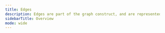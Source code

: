 ---
title: Edges
description: Edges are part of the graph construct, and are represented as links/relationships that connect one node to another node.
sidebarTitle: Overview
mode: wide
---

<CardGroup cols={2}>

<Card title="About BloodHound Edges" icon="star" href="/hc/en-us/articles/17224136169371-About-BloodHound-Edges" horizontal iconType="solid" />
<Card title="Traversable and Non-Traversable Edge Types" icon="star" href="/hc/en-us/articles/26880292005147-Traversable-and-Non-Traversable-Edge-Types" horizontal iconType="solid" />
<Card title="ADCSESC1" icon="certificate" href="/hc/en-us/articles/22806798357659-ADCSESC1" horizontal iconType="solid" />
<Card title="ADCSESC10a" icon="certificate" href="/hc/en-us/articles/22809172622107-ADCSESC10a" horizontal iconType="solid" />
<Card title="ADCSESC10b" icon="certificate" href="/hc/en-us/articles/22812770496667-ADCSESC10b" horizontal iconType="solid" />
<Card title="ADCSESC13" icon="certificate" href="/hc/en-us/articles/29117908417179-ADCSESC13" horizontal iconType="solid" />
<Card title="ADCSESC3" icon="certificate" href="/hc/en-us/articles/22813178777499-ADCSESC3" horizontal iconType="solid" />
<Card title="ADCSESC4" icon="certificate" href="/hc/en-us/articles/29118748538523-ADCSESC4" horizontal iconType="solid" />
 <Card title="ADCSESC6a" icon="certificate" href="/hc/en-us/articles/22813624300443-ADCSESC6a" horizontal iconType="solid" />
<Card title="ADCSESC6b" icon="certificate" href="/hc/en-us/articles/22905475276827-ADCSESC6b" horizontal iconType="solid" />
 <Card title="ADCSESC9a" icon="certificate" href="/hc/en-us/articles/22910551701019-ADCSESC9a" horizontal iconType="solid" />
 <Card title="ADCSESC9b" icon="certificate" href="/hc/en-us/articles/22912477077787-ADCSESC9b" horizontal iconType="solid" />
 <Card title="AddAllowedToAct" icon="user-plus" href="/hc/en-us/articles/17322564440219-AddAllowedToAct" horizontal iconType="solid" />
 <Card title="AddKeyCredentialLink" icon="key" href="/hc/en-us/articles/17358104809499-AddKeyCredentialLink" horizontal iconType="solid" />
<Card title="AddMember" icon="user-plus" href="/hc/en-us/articles/17357900321947-AddMember" horizontal iconType="solid" />
 <Card title="AddSelf" icon="user-plus" href="/hc/en-us/articles/17358095502363-AddSelf" horizontal iconType="solid" />
 <Card title="AdminTo" icon="user-shield" href="/hc/en-us/articles/17212629010715-AdminTo" horizontal iconType="solid" />
 <Card title="AllExtendedRights" icon="shield-halved" href="/hc/en-us/articles/17312860666267-AllExtendedRights" horizontal iconType="solid" />
 <Card title="AllowedToAct" icon="user-check" href="/hc/en-us/articles/17322164218267-AllowedToAct" horizontal iconType="solid" />
<Card title="AllowedToDelegate" icon="user-check" href="/hc/en-us/articles/17222722918427-AllowedToDelegate" horizontal iconType="solid" />
<Card title="AZAddMembers" icon="user-plus" href="/hc/en-us/articles/17311165719835-AZAddMembers" horizontal iconType="solid" />
<Card title="AZAddOwner" icon="user-shield" href="/hc/en-us/articles/17311665767067-AZAddOwner" horizontal iconType="solid" />
<Card title="AZAddSecret" icon="key" href="/hc/en-us/articles/17311238362523-AZAddSecret" horizontal iconType="solid" />
<Card title="AZAKSContributor" icon="cube" href="/hc/en-us/articles/17310969582107-AZAKSContributor" horizontal iconType="solid" />
<Card title="AZAppAdmin" icon="shield" href="/hc/en-us/articles/25105284431515-AZAppAdmin" horizontal iconType="solid" />
<Card title="AZAutomationContributor" icon="robot" href="/hc/en-us/articles/17311084853275-AZAutomationContributor" horizontal iconType="solid" />
<Card title="AZAvereContributor" icon="network-wired" href="/hc/en-us/articles/17279218026267-AZAvereContributor" horizontal iconType="solid" />
<Card title="AZCloudAppAdmin" icon="cloud" href="/hc/en-us/articles/17300601931035-AZCloudAppAdmin" horizontal iconType="solid" />
<Card title="AZContains" icon="folder-tree" href="/hc/en-us/articles/17360725102235-AZContains" horizontal iconType="solid" />
<Card title="AZContributor" icon="user-gear" href="/hc/en-us/articles/17301094657435-AZContributor" horizontal iconType="solid" />
<Card title="AZExecuteCommand" icon="terminal" href="/hc/en-us/articles/17311396621979-AZExecuteCommand" horizontal iconType="solid" />
 <Card title="AZGetCertificates" icon="certificate" href="/hc/en-us/articles/17301155520539-AZGetCertificates" horizontal iconType="solid" />
<Card title="AZGetKeys" icon="key" href="/hc/en-us/articles/17301202541595-AZGetKeys" horizontal iconType="solid" />
<Card title="AZGetSecrets" icon="user-secret" href="/hc/en-us/articles/17308164308251-AZGetSecrets" horizontal iconType="solid" />
<Card title="AZGlobalAdmin" icon="user-tie" href="/hc/en-us/articles/17311427185819-AZGlobalAdmin" horizontal iconType="solid" />
 <Card title="AZHasRole" icon="user-tag" href="/hc/en-us/articles/17308205156507-AZHasRole" horizontal iconType="solid" />
<Card title="AZKeyVaultContributor" icon="vault" href="/hc/en-us/articles/17311127172891-AZKeyVaultContributor" horizontal iconType="solid" />
<Card title="AZLogicAppContributor" icon="shield" href="/hc/en-us/articles/17311699924123-AZLogicAppContributor" horizontal iconType="solid" />
<Card title="AZManagedIdentity" icon="id-badge" href="/hc/en-us/articles/17311695178779-AZManagedIdentity" horizontal iconType="solid" />
<Card title="AZMemberOf" icon="users" href="/hc/en-us/articles/17309514475803-AZMemberOf" horizontal iconType="solid" />
<Card title="AZMGAddMember" icon="user-plus" href="/hc/en-us/articles/17300886349979-AZMGAddMember" horizontal iconType="solid" />
<Card title="AZMGAddOwner" icon="user-shield" href="/hc/en-us/articles/17300798527131-AZMGAddOwner" horizontal iconType="solid" />
<Card title="AZMGAddSecret" icon="key" href="/hc/en-us/articles/17300757386907-AZMGAddSecret" horizontal iconType="solid" /> <Card title="AZMGApplication_ReadWrite_All" icon="file-pen" href="/hc/en-us/articles/17300690681499-AZMGApplication-ReadWrite-All" horizontal iconType="solid" />
 <Card title="AZMGAppRoleAssignment_ReadWrite_All" icon="user-tag" href="/hc/en-us/articles/17300655723675-AZMGAppRoleAssignment-ReadWrite-All" horizontal iconType="solid" />
 <Card title="AZMGDirectory_ReadWrite_All" icon="folder-tree" href="/hc/en-us/articles/17300696484891-AZMGDirectory-ReadWrite-All" horizontal iconType="solid" />
<Card title="AZMGGrantAppRoles" icon="user-check" href="/hc/en-us/articles/17300832230939-AZMGGrantAppRoles" horizontal iconType="solid" />
 <Card title="AZMGGrantRole" icon="user-shield" href="/hc/en-us/articles/17300865267483-AZMGGrantRole" horizontal iconType="solid" />
 <Card title="AZMGGroupMember_ReadWrite_All" icon="users-gear" href="/hc/en-us/articles/17300687400219-AZMGGroupMember-ReadWrite-All" horizontal iconType="solid" />
<Card title="AZMGGroup_ReadWrite_All" icon="users-rectangle" href="/hc/en-us/articles/17300684992923-AZMGGroup-ReadWrite-All" horizontal iconType="solid" />
 <Card title="AZMGRoleManagement_ReadWrite_Directory" icon="user-gear" href="/hc/en-us/articles/17300742939291-AZMGRoleManagement-ReadWrite-Directory" horizontal iconType="solid" />
 <Card title="AZMGServicePrincipalEndpoint_ReadWrite_All" icon="network-wired" href="/hc/en-us/articles/17300722416283-AZMGServicePrincipalEndpoint-ReadWrite-All" horizontal iconType="solid" />
 <Card title="AZNodeResourceGroup" icon="server" href="/hc/en-us/articles/17310991920027-AZNodeResourceGroup" horizontal iconType="solid" />
 <Card title="AZOwner" icon="crown" href="/hc/en-us/articles/17361533739163-AZOwner" horizontal iconType="solid" />
 <Card title="AZOwns" icon="hand-holding" href="/hc/en-us/articles/17309616958875-AZOwns" horizontal iconType="solid" />
 <Card title="AZPrivilegedAuthAdmin" icon="user-lock" href="/hc/en-us/articles/17311455017243-AZPrivilegedAuthAdmin" horizontal iconType="solid" />
 <Card title="AZPrivilegedRoleAdmin" icon="user-tie" href="/hc/en-us/articles/17311553639835-AZPrivilegedRoleAdmin" horizontal iconType="solid" />
 <Card title="AZResetPassword" icon="key" href="/hc/en-us/articles/17311586132251-AZResetPassword" horizontal iconType="solid" />
 <Card title="AZRunAs" icon="user-gear" href="/hc/en-us/articles/17309685788571-AZRunAs" horizontal iconType="solid" />
 <Card title="AZScopedTo" icon="bullseye" href="/hc/en-us/articles/17364132122395-AZScopedTo" horizontal iconType="solid" />
</CardGroup>
